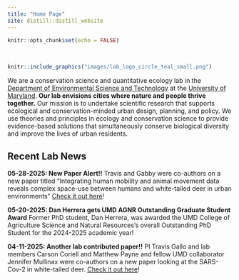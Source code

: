 ```yaml
---
title: "Home Page"
site: distill::distill_website
---
```


```r
knitr::opts_chunk$set(echo = FALSE)
```

<style>
d-title, d-byline {
  display: none
}
</style>

<br>

```r
knitr::include_graphics("images/lab_logo_circle_teal_small.png")
```

We are a conservation science and quantitative ecology lab in the [Department of Environmental Science and Technology](https://enst.umd.edu/){target="_blank"} at the [University of Maryland](https://umd.edu/){target="_blank"}. **Our lab envisions cities where nature and people thrive together.** Our mission is to undertake scientific research that supports ecological and conservation-minded urban design, planning, and policy. We use theories and principles in ecology and conservation science to provide evidence-based solutions that simultaneously conserve biological diversity and improve the lives of urban residents.

<h2>Recent Lab News</h2>

**05-28-2025: New Paper Alert!!** Travis and Gabby were co-authors on a new paper titled "Integrating human mobility and animal movement data reveals complex space-use between humans and white-tailed deer in urban environments" [Check it out here](https://www.nature.com/articles/s41598-025-03577-5?utm_source=rct_congratemailt&utm_medium=email&utm_campaign=oa_20250528&utm_content=10.1038/s41598-025-03577-5)!

**05-20-2025: Dan Herrera gets UMD AGNR Outstanding Graduate Student Award** Former PhD student, Dan Herrera, was awarded the UMD College of Agriculture Science and Natural Resources's overall Outstanding PhD Student for the 2024-2025 academic year!

**04-11-2025: Another lab contributed paper!!** PI Travis Gallo and lab members Carson Coriell and Matthew Payne and fellow UMD collaborator Jennifer Mullinax were co-authors on a new paper looking at the SARS-Cov-2 in white-tailed deer. [Check it out here](https://www-sciencedirect-com.proxy-um.researchport.umd.edu/science/article/pii/S0167587725001072)!
